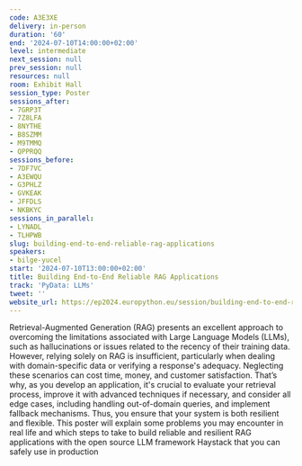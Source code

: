 ```yaml
---
code: A3E3XE
delivery: in-person
duration: '60'
end: '2024-07-10T14:00:00+02:00'
level: intermediate
next_session: null
prev_session: null
resources: null
room: Exhibit Hall
session_type: Poster
sessions_after:
- 7GRP3T
- 7Z8LFA
- 8NYTHE
- B8SZMM
- M9TMMQ
- QPPRQQ
sessions_before:
- 7DF7VC
- A3EWQU
- G3PHLZ
- GVKEAK
- JFFDLS
- NKBKYC
sessions_in_parallel:
- LYNADL
- TLHPWB
slug: building-end-to-end-reliable-rag-applications
speakers:
- bilge-yucel
start: '2024-07-10T13:00:00+02:00'
title: Building End-to-End Reliable RAG Applications
track: 'PyData: LLMs'
tweet: ''
website_url: https://ep2024.europython.eu/session/building-end-to-end-reliable-rag-applications
---
```


Retrieval-Augmented Generation (RAG) presents an excellent approach to overcoming the limitations associated with Large Language Models (LLMs), such as hallucinations or issues related to the recency of their training data. However, relying solely on RAG is insufficient, particularly when dealing with domain-specific data or verifying a response's adequacy. Neglecting these scenarios can cost time, money, and customer satisfaction. That’s why, as you develop an application, it's crucial to evaluate your retrieval process, improve it with advanced techniques if necessary, and consider all edge cases, including handling out-of-domain queries, and implement fallback mechanisms. Thus, you ensure that your system is both resilient and flexible.
This poster will explain some problems you may encounter in real life and which steps to take to build reliable and resilient RAG applications with the open source LLM framework Haystack that you can safely use in production

